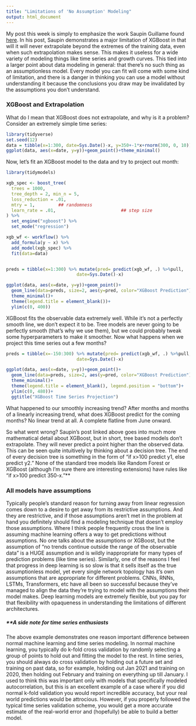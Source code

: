 ```yaml
---
title: "Limitations of 'No Assumption' Modeling"
output: html_document
---
```


My post this week is simply to emphasize the work Saupin Guillame found [here](https://towardsdatascience.com/xgboost-for-time-series-youre-gonna-need-a-bigger-boat-9d329efa6814). In his post, Saupin demonstrates a major limitation of XGBoost in that will it will never extrapolate beyond the extremes of the training data, even when such extrapolation makes sense. This makes it useless for a wide variety of modeling things like time series and growth curves. This tied into a larger point about data modeling in general: that there's no such thing as an assumptionless model. Every model you can fit will come with some kind of limitation, and there is a danger in thinking you can use a model without understanding it because the conclusions you draw may be invalidated by the assumptions you don't understand.

### XGBoost and Extrapolation

What do I mean that XGBoost does not extrapolate, and why is it a problem? Consider an extremely simple time series:

```r
library(tidyverse)
set.seed(12)
data = tibble(x=1:300, date=Sys.Date()-x, y=350+-1*x+rnorm(300, 0, 10))
ggplot(data, aes(x=date, y=y))+geom_point()+theme_minimal()
```

Now, let's fit an XGBoost model to the data and try to project out month:

```r
library(tidymodels)

xgb_spec <- boost_tree(
  trees = 1000, 
  tree_depth = 2, min_n = 5, 
  loss_reduction = .01,                    
  mtry = 1,         ## randomness
  learn_rate = .01,                         ## step size
) %>% 
  set_engine("xgboost") %>% 
  set_mode("regression")

xgb_wf <- workflow() %>%
  add_formula(y ~ x) %>%
  add_model(xgb_spec) %>%
  fit(data=data)


preds = tibble(x=1:300) %>% mutate(pred= predict(xgb_wf, .) %>%pull,
                           date=Sys.Date()-x)

ggplot(data, aes(x=date, y=y))+geom_point()+
  geom_line(data=preds, size=2, aes(y=pred, color="XGBoost Prediction"))+
  theme_minimal()+
  theme(legend.title = element_blank())+
  ylim(c(0, 400))


```

XGBoost fits the observable data extremely well. While it's not a perfectly smooth line, we don't expect it to be. Tree models are never going to be perfectly smooth (that's why we use them), but we could probably tweak some hyperparameters to make it smoother. Now what happens when we project this time series out a few months?

```r
preds = tibble(x=-150:300) %>% mutate(pred= predict(xgb_wf, .) %>%pull,
                           date=Sys.Date()-x)

ggplot(data, aes(x=date, y=y))+geom_point()+
  geom_line(data=preds, size=2, aes(y=pred, color="XGBoost Prediction"))+
  theme_minimal()+
  theme(legend.title = element_blank(), legend.position = "bottom")+
  ylim(c(0, 480))+
  ggtitle("XGBoost Time Series Projection")
```


What happened to our smoothly increasing trend? After months and months of a linearly increasing trend, what does XGBoost predict for the coming months? No linear trend at all. A complete flatline from June onward.

So what went wrong? Saupin's post linked above goes into much more mathematical detail about XGBoost, but in short, tree based models don't extrapolate. They will never predict a point higher than the observed data. This can be seen quite intuitively by thinking about a decision tree. The end of every decision tree is something in the form of "if x>100 predict y1, else predict y2." None of the standard tree models like Random Forest or XGBoost (although I'm sure there are interesting extensions) have rules like "if x>100 predict 350-x."**

### All models have assumptions
Typically people's standard reason for turning away from linear regression comes down to a desire to get away from its restrictive assumptions. And they are restrictive, and if those assumptions aren't met in the problem at hand you definitely should find a modeling technique that doesn't employ those assumptions. Where I think people frequently cross the line is assuming machine learning offers a way to get predictions without assumptions. No one talks about the assumptions or XGBoost, but the assumption of "no trends continue outside the range of the observable data" is a HUGE assumption and is wildly inappropriate for many types of prediction problems (like time series). Similarly, one of the reasons I feel that progress in deep learning is so slow is that it sells itself as the true assumptionless model, yet every single network topology has it's own assumptions that are appropriate for different problems. CNNs, RNNs, LSTMs, Transformers, etc have all been so successful because they've managed to align the data they're trying to model with the assumptions their model makes. Deep learning models are extremely flexible, but you pay for that flexibility with opaqueness in understanding the limitations of different architectures. 

##### **A side note for time series enthusiasts
The above example demonstrates one reason important difference between normal machine learning and time series modeling. In normal machine learning, you typically do k-fold cross validation by randomly selecting a group of points to hold out and fitting the model to the rest. In time series, you should always do cross validation by holding out a future set and training on past data, so for example, holding out Jan 2021 and training on 2020, then holding out February and training on everything up till January. I used to think this was important only with models that specifically modeled autocorrelation, but this is an excellent example of a case where if you did normal k-fold validation you would report incredible accuracy, but your real world predictions would be attrocious. However, if you properly followed the typical time series validation scheme, you would get a more accurate estimate of the real-world error and (hopefully) be able to build a better model.
